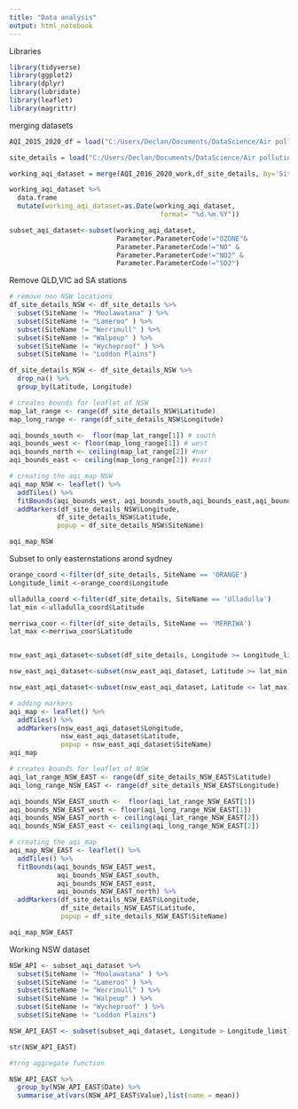 ```yaml
---
title: "Data analysis"
output: html_notebook
---
```


Libraries
```r
library(tidyverse)
library(ggplot2)
library(dplyr)
library(lubridate)
library(leaflet)
library(magrittr)
```

merging datasets
```r
AQI_2015_2020_df = load("C:/Users/Declan/Documents/DataScience/Air pollution copy before redownloading/AQI_2016_2020_condensed_v2.Rda") 

site_details = load("C:/Users/Declan/Documents/DataScience/Air pollution copy before redownloading/Datasets to merge/Raw Data/AQI Data/Air Quality Site Details.Rda")
```

```r
working_aqi_dataset = merge(AQI_2016_2020_work,df_site_details, by='Site_Id')
```

```r
working_aqi_dataset %>%
  data.frame
  mutate(working_aqi_dataset=as.Date(working_aqi_dataset, 
                                      format= "%d.%m.%Y"))
```



```r
subset_aqi_dataset<-subset(working_aqi_dataset, 
                           Parameter.ParameterCode!="OZONE"&
                           Parameter.ParameterCode!="NO" &
                           Parameter.ParameterCode!="NO2" &
                           Parameter.ParameterCode!="SO2")
```

Remove QLD,VIC ad SA stations
```r
# remove non NSW locations
df_site_details_NSW <- df_site_details %>% 
  subset(SiteName != "Moolawatana" ) %>% 
  subset(SiteName != "Lameroo" ) %>% 
  subset(SiteName != "Werrimull" ) %>% 
  subset(SiteName != "Walpeup" ) %>% 
  subset(SiteName != "Wycheproof" ) %>% 
  subset(SiteName != "Loddon Plains") 

df_site_details_NSW <- df_site_details_NSW %>%
  drop_na() %>%
  group_by(Latitude, Longitude)
```

```r
# creates bounds for leaflet of NSW
map_lat_range <- range(df_site_details_NSW$Latitude)
map_long_range <- range(df_site_details_NSW$Longitude)

aqi_bounds_south <-  floor(map_lat_range[1]) # south
aqi_bounds_west <- floor(map_long_range[1]) # west
aqi_bounds_north <- ceiling(map_lat_range[2]) #nor
aqi_bounds_east <- ceiling(map_long_range[2]) #east
```

```r
# creating the aqi_map NSW
aqi_map_NSW <- leaflet() %>%
  addTiles() %>%
  fitBounds(aqi_bounds_west, aqi_bounds_south,aqi_bounds_east,aqi_bounds_north) %>%
  addMarkers(df_site_details_NSW$Longitude, 
            df_site_details_NSW$Latitude, 
            popup = df_site_details_NSW$SiteName)

aqi_map_NSW
```
Subset to only easternstations arond sydney
```r
orange_coord <-filter(df_site_details, SiteName == 'ORANGE') 
Longitude_limit <-orange_coord$Longitude

ulladulla_coord <-filter(df_site_details, SiteName == 'Ulladulla') 
lat_min <-ulladulla_coord$Latitude

merriwa_coor <-filter(df_site_details, SiteName == 'MERRIWA') 
lat_max <-merriwa_coor$Latitude


nsw_east_aqi_dataset<-subset(df_site_details, Longitude >= Longitude_limit) 

nsw_east_aqi_dataset<-subset(nsw_east_aqi_dataset, Latitude >= lat_min) 

nsw_east_aqi_dataset<-subset(nsw_east_aqi_dataset, Latitude <= lat_max) 
```


```r
# adding markers
aqi_map <- leaflet() %>%
  addTiles() %>%
  addMarkers(nsw_east_aqi_dataset$Longitude, 
             nsw_east_aqi_dataset$Latitude, 
             popup = nsw_east_aqi_dataset$SiteName) 
aqi_map
```
```r
# creates bounds for leaflet of NSW
aqi_lat_range_NSW_EAST <- range(df_site_details_NSW_EAST$Latitude)
aqi_long_range_NSW_EAST <- range(df_site_details_NSW_EAST$Longitude)

aqi_bounds_NSW_EAST_south <-  floor(aqi_lat_range_NSW_EAST[1])
aqi_bounds_NSW_EAST_west <- floor(aqi_long_range_NSW_EAST[1])
aqi_bounds_NSW_EAST_north <- ceiling(aqi_lat_range_NSW_EAST[2])
aqi_bounds_NSW_EAST_east <- ceiling(aqi_long_range_NSW_EAST[2])
```

```r
# creating the aqi_map
aqi_map_NSW_EAST <- leaflet() %>%
  addTiles() %>%
  fitBounds(aqi_bounds_NSW_EAST_west, 
            aqi_bounds_NSW_EAST_south, 
            aqi_bounds_NSW_EAST_east, 
            aqi_bounds_NSW_EAST_north) %>%
  addMarkers(df_site_details_NSW_EAST$Longitude, 
             df_site_details_NSW_EAST$Latitude, 
             popup = df_site_details_NSW_EAST$SiteName) 

aqi_map_NSW_EAST
```
Working NSW dataset
```r
NSW_API <- subset_aqi_dataset %>% 
  subset(SiteName != "Moolawatana" ) %>% 
  subset(SiteName != "Lameroo" ) %>% 
  subset(SiteName != "Werrimull" ) %>% 
  subset(SiteName != "Walpeup" ) %>% 
  subset(SiteName != "Wycheproof" ) %>% 
  subset(SiteName != "Loddon Plains") 
```

```r
NSW_API_EAST <- subset(subset_aqi_dataset, Longitude > Longitude_limit)
```

```r
str(NSW_API_EAST)
```
```r
#trng aggregate function

NSW_API_EAST %>%
  group_by(NSW_API_EAST$Date) %>%
  summarise_at(vars(NSW_API_EAST$Value),list(name = mean))
```

